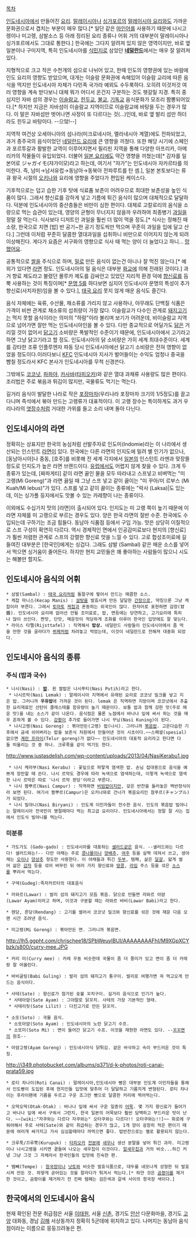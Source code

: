 [[목차]]

[[인도네시아]]에서 만들어진 [[요리]]. [[말레이시아]]나 [[싱가포르]]의 [[말레이시아 요리]]와도 가까운 문화권으로서 겹치는 부분이 매우 많다.[* 일단 같은 [[마인어]]를 사용하기 때문에 나시고렝이나 미고렝, 삼발소스 등 아래 정리된 요리 종류나 어휘 거의 대부분이 말레이시아나 싱가포르에서도 그대로 통한다.] 한국에는 그다지 알려져 있지 않은 영역이지만, 바로 옆 일본이나 구미지역, 특히 인도네시아를 [[식민지]]로 삼았던 '''[[네덜란드]]'''에서는 매우 잘 알려져 있다.

지형적으로 크고 작은 수천개의 섬으로 나뉘어 있고, 한때 인도의 영향권에 있는 바람에 인도 요리의 영향도 받았으며, 대개는 이슬람 문화권에 속해있어 이슬람 교리에 따른 음식을 먹지만 인도네시아 자체가 다민족 국가라 예외도 수두룩하다. 오히려 이것저것 여러 영향을 계속 받다보니 대체 뭐가 어디서 온건지 구분하는 것도 헷갈릴 지경. 특히 중심지인 자바 섬의 경우는 [[이슬람교]], [[힌두교]], [[불교]], [[기독교]] 음식문화가 모조리 짬뽕되어있다.[* 하지만 지금은 자바섬이 이슬람교 지역이므로 이슬람교에 바탕을 두는 경우가 많다. 이 말은 자바섬만 벗어나면 사정이 또 다르다는 것(...)인데, 바로 옆 발리 섬만 하더라도 힌두교 바탕이다. --으앜!--]

지역적 여건상 오세아니아의 섬나라(미크로네시아, 멜라네시아 계열)에도 전파되었고, 과거 종주국의 음식이었던 [[네덜란드 요리]]에 큰 영향을 끼쳤다. 또한 해당 시기에 스페인과 포르투갈과 활발한 교역이 이루어지면서 필리핀 지역을 통해 다양한 아프리카, 아메리카의 작물들이 유입되었다. 더불어 [[일본 요리]]에도 약간 영향을 끼쳤는데[* 감자를 일본어로 ジャガイモ(쟈가이모)라고 하는데, 여기서 "쟈가"는 인도네시아 자카르타를 의미한다. 즉, 남미→남서유럽→동남아→동북아 전파루트를 탄 셈.], 일본 본토보다는 류큐 왕국 시절의 [[오키나와]] 요리에 영향을 주었다가 편입된 케이스다.

기후적으로는 덥고 습한 기후 탓에 식료품 보존이 어려우므로 최대한 보존성을 높인 식품이 많다. 그래서 향신료를 강하게 넣고 기름에 튀긴 음식이 많으며 대체적으로 달달하다. 덕분에 인도네시아의 중산층들은 비만이 심한 편이다. 대체로 고칼로리의 음식을 소량으로 먹는 습관이 있는데, 영양의 균형이 무너지지 않을까 우려하여 최종병기 [[과일]]을 정말 잘 먹는다. 식사보다 디저트인 과일을 훨씬 더 많이 먹을 정도.[* 식사는 정해진 때 소량, 한국으로 치면 [밥] 반 공기~한 공기 정도씩만 먹으며 꾸준히 과일을 입에 달고 산다.] 그런데 이처럼 꾸준히 달콤한 열대과일을 섭취하니 비만으로 이어지지 않는게 되려 이상해진다. 게다가 요즘은 서구화의 영향으로 식사 때 먹는 양이 더 늘었다고 하니... [[망했어요]].

공통적으로 [[쌀]]을 주식으로 하며, [[밀]]로 만든 음식이 없는건 아니나 잘 먹진 않는다.[* 예외가 있다면 [[라면]] 정도. 인도네시아의 밀 음식은 대부분 [[화교]]에 의해 전래된 것이다.] 과거 향료 제도라고 불렸던 몰루카 제도를 감싸안고 있었던 지리적 환경 덕에 [[향신료]]를 듬뿍 사용하는 것이 특징이며[* [[문명 5]]를 하다보면 심지어 인도네시아 문명의 특성이 추가 향신료(사치자원)임을 볼 수 있다.], [[태국 요리]] 못지 않게 매운 음식도 즐긴다. 

음식 자체에는 육류, 수산물, 채소류를 가리지 않고 사용하나, 아무래도 단백질 식품은 가격이 비싼 관계로 채소류의 섭취량이 가장 많다. 이슬람교가 다수인 관계로 [[돼지고기]]는 먹지 못할 음식이라는 의미의 "하람"이라 불리며 보기가 어려운데, 비이슬람교 지역으로 넘어가면 잘만 먹는 인도네시아인을 볼 수 있다. 다만 종교적으로 어딜가도 [[닭]]은 거리낄 것이 없어서 [[닭고기]] 소비량은 폭발적인 수준이기 때문에, 인도네시아에서 고기라고 하면 그냥 닭고기라고 할 정도. 인도네시아의 닭 소비량은 가히 세계 최대수준이다. 세계를 강타한 조류 인플루엔자 파동 당시 인도네시아에선 닭고기 소비량은 전혀 영향이 없었을 정도이다.이러다보니 [[KFC]] 인도네시아 지사가 벌어들이는 수익도 엄청나 중국을 뺨칠 정도라서 KFC 본사가 인도네시아를 무척 신경쓴다.

그밖에도 [[코코넛]], [[파파야]], [[카사바]]([[타피오카]])와 같은 열대 과채류 사용량도 많은 편이다. 조리법은 주로 볶음과 튀김이 많지만, 국물류도 먹기는 먹는다.

길거리 음식이 발달한 나라로 작은 [[포장마차]](우리나라 포장마차 크기의 1/5정도)를 끌고 다니며 즉석에서 볶아 만드는 고렝류가 대표적이다. 이 고랭 장수는 특이하게도 과거 우리나라의 [[엿장수]]처럼 거대한 가위를 들고 소리 내며 돌아 다닌다. 

== 인도네시아의 라면 ==
정확히는 상표지만 한국의 농심처럼 선발주자로 인도미(Indomie)라는 이 나라에서 생산되는 인스턴트 [[라면]]이 있다. 한국에는 다른 라면의 인지도에 밀려 별 인기가 없으나, [동남아시아]나 중동, [호주]를 비롯해 전 세계 각지에서 [[일본]]의 인스턴트 라멘과 맞장뜰 정도로 인지도가 높은 라면 브랜드이다. [[유럽]]에서도 어렵지 않게 찾을 수 있다. 크게 두 종류가 있는데, [짜파게티] 같이 라면 끓인 물을 모두 따라내고 스프넣고 비벼먹는 "미 고랭(Mi Goreng)"과 라면 끓일 때 그냥 스프 넣고 같이 끓이는 "미 꾸아/미 르부스 (Mi Kuah/Mi lebus)"가 있다. 스프를 넣고 같이 끓이는 종류에는 "락사 (Laksa)|도 있는데, 이는 싱가폴 등지에서도 맛볼 수 있는 카레향이 나는 종류이다. 

이외에도 수십가지 맛의 [라면]이 출시되어 있다. 인지도는 미 고랭 쪽이 높기 때문에 이 라면 자체를 미 고랭으로 부르는 경우도 있다. 양은 한국 라면의 절반 수준. 한국에도 수입되는데 구하기는 조금 힘들다. 동남아 식품점 등에서 구입 가능. 맛은 상당히 이질적으로 스프 구성이 확연히 다르다. 역시 경제적인 면에서 인공감미료보다 현지의 [향신료]가 훨씬 저렴한 관계로 스프의 강렬한 향신료 맛을 느낄 수 있다. 고로 합성조미료에 길들여진 대부분은 [한국인]에게는 싱겁다. 그래도 삼발 (Sambal) 같은 매운 소스를 넣어서 먹으면 싱거움이 줄어든다. 하지만 현지 교민들은 꽤 좋아하는 사람들이 많으니 시도는 해볼만 할지도.

== 인도네시아 음식의 어휘 ==
 * 삼발(Sambal) : [[태국 요리]]처럼 돌절구에 찧어서 만드는 매콤한 소스.
 * 케찹 마니스(Kecap Manis) : [[설탕]]을 발효시켜 만든 달달한 [[간장]]으로, 약칭으론 그냥 케찹이라 부른다. 그래서 [[토마토]] [[케첩]]과 혼동하는 외국인이 많다. 한자어로 표현하면 감장(甘醬). 인도네시아 요리에 없어선 안될 조미료로, 밥, 면등에는 당연하고, 고기요리에 특히나 많이 쓰인다. 짠맛, 단맛, 매운맛이 적당하게 조화를 이루어 한국인 입맛에도 잘 맞는다.
 * 라이스 타펠(Rijsttafel) : 직역해서 '''밥상.''' 네덜란드 사람들이 인도네시아에서 좀 먹을 만한 것을 골라다가 [[뷔페]]처럼 차려놓고 먹었는데, 이것이 네덜란드로 전해져 대중화 되었다.

== 인도네시아 음식의 종류 ==
=== 주식 (밥과 국수) ===
 * 나시(Nasi) : '''[[밥]]'''. 흰 쌀밥은 나시푸티(Nasi Putih)라고 한다.
  * 나시르막(Nasi Lemak) : 말레이시아 지역에서 유래된 요리로 코코넛 밀크를 넣고 지은 밥. 그러니까 '''우유밥'''에 가까운 것이 된다. lemak 은 직역하면 지방이며 코코넛에서 추출한 요리재료인 산탄이 콜레스테롤 함유량이 높기 때문이다. 보통 밥과 함께 강한 맛(주로 매운 맛)을 내는 소스가 같이 나온다. 음식점은 물론 노점에서 바나나 잎에 싸서 파는 것을 매우 흔하게 볼 수 있다. [[강황]]이 추가로 들어가면 나시 꾸닝(Nasi Kuning)이 된다.
  * 나시고렝(Nasi Goreng) : 볶아만든(고렝) 밥(나시). 그러니까 [[볶음밥]]. 고온다습한 기후에서 금새 쉬어버리는 밥을 보존식 차원에서 만들어낸 것이 시초이다.~~스페셜(spesial)없으면 [[계란 프라이]](Telur goreng)가 없다~~ 인도네시아의 대표적 요리라고 한다면 다들 떠올리는 것 중 하나. 크루푹을 같이 먹기도 한다.
http://www.justasdelish.com/wp-content/uploads/2013/04/NasiKerabu1.jpg
  * 나시 케라부(Nasi Kerabu) : 꽃잎으로 파랗게 염색한 밥. 손님 접대용으로 음식을 예쁘게 장만할 때 쓴다. 나시 르막도 경우에 따라 녹색으로 염색하는데, 이렇게 녹색으로 염색한 나시 르막은 따로 '나시 르막 판당'이라고 부른다.
  * 나시 짬뿌르(Nasi Campur) : 직역하면 [[비빔밥]]이지만, 갖은 반찬을 둘러놓은 백반정식이라 보면 된다. 여기서 짬뿌르(Campur)은 오키나와로 건너가 볶음요리인 참푸르(チャンプル)가 되었다.
  * 나시 빌야니(Nasi Biryani) : 인도계 이민자들이 전수한 음식. 인도의 볶음밥 빌야니는 말레이시아 전국민이 명절때마다 먹는 최고급 요리이다. 인도네시아에서는 정말 잘 사는 집에서 인도식 빌야니를 먹는다.

=== 미분류 ===
 * 가도가도 (Gado-gado) : 인도네시아를 대표하는 [[샐러드]]같은 음식. --샐러드와는 다르다! 샐러드와는!-- 다만 야채는 주로 [[콩나물]]이나 [[양배추]], [[여주]] 등을 살짝 데쳐서 쓰고, 생야채는 [[오이]]나 [[양상추]] 정도만 사용한다. 이 야채들과 튀긴 [[두부]], 템페, 삶은 [[달걀]], 얇게 썰어 삶은 [[감자]] 등을 섞어 버무린 뒤 여러 가지 향신료와 [[땅콩]], [[라임]] 주스 등을 섞은 [[소스]]를 뿌려서 먹는다.

 * 구덱(Gudeg):족자카르타의 대표음식

 * 라와르(Lawar) : 발리 섬의 돼지고기 모듬 볶음. 닭으로 만들면 라와르 아얌(Lawar Ayam)이라고 하며, 이것과 구분할 때는 라와르 바비(Lawar Babi)라고 한다.


 * 렌당, 른당(Rendang) : 고기를 썰어서 코코넛 밀크와 향신료를 섞은 것에 재운 다음 오랜 시간 조려낸 음식.

 * 미고렝(Mi Goreng) : 볶아만든 면. 그러니까 볶음면.

http://lh5.ggpht.com/chrischee18/SPbWeuyIBUI/AAAAAAAAFhI/M9XGpXCYbzk/s800/curry-mee.JPG

 * 커리 미(Curry mee) : 카레 우동 비슷한데 국물이 좀 더 풍미가 있고 면이 좀 더 카레랑 잘 어울린다.

 * 바비굴링(Babi Guling) : 발리 섬의 돼지고기 통구이. 발리로 여행가면 꼭 먹고오게 만드는 음식이다.

 * 사테(Sate) : 향신료가 첨가된 숯불 꼬치구이. 길거리 음식으로 인기가 높다.
  * 사테아얌(Sate Ayam) : 그야말로 닭꼬치. 사테의 가장 기본적인 형태.
  * 사테리릿(Sate Lilit) : 다진고기로 만든 닭꼬치.

 * 소또(Soto) : 국물 음식.
  * 소또아얌(Soto Ayam) : 인도네시아의 노란 닭고기 수프.
  * 소또미(Soto Mi) : 면이 들어간 닭고기 수프. 이것을 재현한 라면도 있다. --[[꼬꼬면]]의 원조--

 * 아얌고렝(Ayam Goreng) : 인도네시아식 닭튀김. 겉은 바삭하고 속이 부드러운 것이 특징.

http://i349.photobucket.com/albums/q371/d-k-photos/roti-canai-prata59.jpg

 * 로티 차나이(Roti Canai) : 말레이시아,인도네시아 빵은 대부분 인도계 이민자들을 통해서 인도빵이 도입된 후에 현지인들 입맛에 맞추어 더 달달하고 기름지게 변형된다. 로티 차나이는 후라이팬에 기름을 두르고 구운 조그만 빵으로 달콤한 커리에 찍어먹는다. 

 * 오딱오딱(Otak-Otak) : 바나나 잎에 싸서 구운 일종의 [[어묵]]. 몇 가지 향신료가 들어가고 바나나 잎에 싸서 구워서 그런지, 한국 일본의 어묵보다 훨씬 담백하고 부드러운 맛이 난다. ~~[wiki:"자쿠와는 다르다 자쿠와는" 오타쿠와는 다르다!! 오타쿠와는!!]~~ 화로에 구워야해서 주로 사테(Sate)와 같이 취급하는 경우가 많고, 1개 양이 굉장히 적은 편이기 때문에 여러개 싸가지고 가서 심심할때마다 까먹으면 좋다. 밥반찬으로는 별로 활용되지 않는다.

 * 크루푹/끄루뿍(Kurupuk) : [[타피오카]] [[전분]]에 [[새우]]나 생선 분말을 넣어 튀긴 과자. 미고렝이나 나시고렝을 시키면 곁들여 나오는 새우칩이 이것이다. [[알새우칩]]과 거의 비슷...하긴 커녕 그냥 그것 그 자체라서 한국인들의 입맛에 친숙한 편.

 * 뗌뻬(Tempe) : [[청국장]]이나 [[낫토]]와 비슷한 발효식품으로, 대두를 네모나게 성형한 뒤 발효시켜 만든 것. 하얗게 굳어있는 것을 잘라다가 튀겨서 먹는다.[* 하얀 것은 [[곰팡이]]를 제거한 것이고, 곰팡이를 제거하기 전 진짜 템페는 검은색과 갈색 사이의 청국장 색이다.]

== 한국에서의 인도네시아 음식 ==
현재 확인된 전문 취급점은 서울 [[이태원]], 서울 [[신촌]], 경기도 [[안산]] 다문화마을, 경기도 [[고양]] 대화동, 경남 [[김해]] 서상동까지 정확히 5군데에 위치하고 있다. 나머지는 동남아 음식점이라는 이름으로 뭉둥끄려놓은 편.
